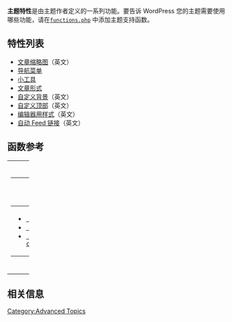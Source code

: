 {{Languages|
{{en|Theme Features}}
{{zh-cn|主题特性}}
}}

'''主题特性'''是由主题作者定义的一系列功能。要告诉 WordPress 您的主题需要使用哪些功能，请在[[zh-cn:主题开发#函数文件|<tt>functions.php</tt>]] 中添加主题支持函数。

== 特性列表 ==

* [[Post Thumbnails|文章缩略图]]（英文）
* [[zh-cn:导航菜单|导航菜单]]
* [[zh-cn:小工具接口|小工具]]
* [[zh-cn:文章形式|文章形式]]
* [[Custom Backgrounds|自定义背景]]（英文）
* [[Custom Headers|自定义顶部]]（英文）
* [[Editor Style|编辑器用样式]]（英文）
* [[Automatic Feed Links|自动 Feed 链接]]（英文）

== 函数参考 ==

{| cellspacing="10" width="100%"
|- valign="top"
| width="50%" |

{| class="widefat"
|- style="background:#464646; color:#d7d7d7;"
! '''基本主题函数'''
|-
|
* <tt>[[Function Reference/add_theme_support | add_theme_support()]]</tt>
* <tt>[[Function Reference/remove_theme_support | remove_theme_support()]]</tt>
* <tt>[[Function Reference/current_theme_supports | current_theme_supports()]]</tt>
|}

| width="50%" |

{| class="widefat"
|- style="background:#464646; color:#d7d7d7;"
! '''扩展主题函数'''
|-
|
* <tt>[[Function_Reference/register_sidebars | register_sidebars()]]</tt>
* <tt>[[Function_Reference/register_nav_menus | register_nav_menus()]]</tt>
* <tt>[[Function Reference/add_custom_image_header | add_custom_image_header()]]</tt>
* <tt>[[Function Reference/add_custom_background | add_custom_background()]]</tt>
* <tt>[[Function Reference/add_editor_style | add_editor_style()]]</tt>
|}
|}

== 相关信息 ==
{{Theme Support}}

[[Category:Advanced Topics]]

{{zh-cn:Stub}}